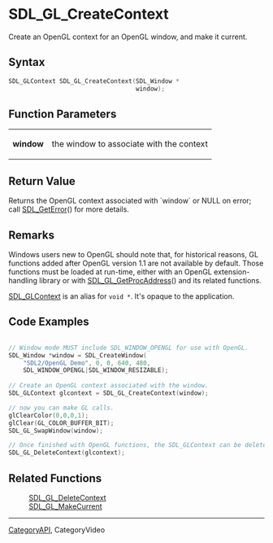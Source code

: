 = SDL_GL_CreateContext =

Create an OpenGL context for an OpenGL window, and make it current.

== Syntax ==

<syntaxhighlight lang='c'>
SDL_GLContext SDL_GL_CreateContext(SDL_Window *
                                   window);
</syntaxhighlight>

== Function Parameters ==

{|
|'''window'''
|the window to associate with the context
|}

== Return Value ==

Returns the OpenGL context associated with `window` or NULL on error; call
[[SDL_GetError]]() for more details.



== Remarks ==

Windows users new to OpenGL should note that, for historical reasons, GL
functions added after OpenGL version 1.1 are not available by default.
Those functions must be loaded at run-time, either with an OpenGL
extension-handling library or with [[SDL_GL_GetProcAddress]]() and its
related functions.

[[SDL_GLContext]] is an alias for <code>void *</code>. It's opaque to the
application.

== Code Examples ==

<syntaxhighlight lang='c++'>

// Window mode MUST include SDL_WINDOW_OPENGL for use with OpenGL.
SDL_Window *window = SDL_CreateWindow(
    "SDL2/OpenGL Demo", 0, 0, 640, 480, 
    SDL_WINDOW_OPENGL|SDL_WINDOW_RESIZABLE);
  
// Create an OpenGL context associated with the window.
SDL_GLContext glcontext = SDL_GL_CreateContext(window);

// now you can make GL calls.
glClearColor(0,0,0,1);
glClear(GL_COLOR_BUFFER_BIT);
SDL_GL_SwapWindow(window);

// Once finished with OpenGL functions, the SDL_GLContext can be deleted.
SDL_GL_DeleteContext(glcontext);  
</syntaxhighlight>

== Related Functions ==

:[[SDL_GL_DeleteContext]]
:[[SDL_GL_MakeCurrent]]

----
[[CategoryAPI]], CategoryVideo


